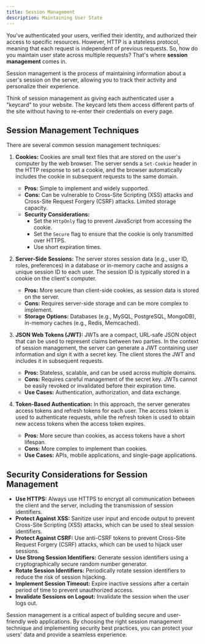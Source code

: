```yaml
---
title: Session Management
description: Maintaining User State
---
```


You've authenticated your users, verified their identity, and authorized their access to specific resources.
However, HTTP is a stateless protocol, meaning that each request is independent of previous requests.
So, how do you maintain user state across multiple requests? That's where **session management** comes in.

Session management is the process of maintaining information about a user's session on the server, allowing you to track their activity and personalize their experience.

Think of session management as giving each authenticated user a "keycard" to your website.
The keycard lets them access different parts of the site without having to re-enter their credentials on every page.

## Session Management Techniques

There are several common session management techniques:

1.  **Cookies:** Cookies are small text files that are stored on the user's computer by the web browser.
  The server sends a `Set-Cookie` header in the HTTP response to set a cookie, and the browser automatically includes the cookie in subsequent requests to the same domain.
    - **Pros:** Simple to implement and widely supported.
    - **Cons:** Can be vulnerable to Cross-Site Scripting (XSS) attacks and Cross-Site Request Forgery (CSRF) attacks.
      Limited storage capacity.
    - **Security Considerations:**
      - Set the `HttpOnly` flag to prevent JavaScript from accessing the cookie.
      - Set the `Secure` flag to ensure that the cookie is only transmitted over HTTPS.
      - Use short expiration times.

2.  **Server-Side Sessions:** The server stores session data (e.g., user ID, roles, preferences) in a database or in-memory cache and assigns a unique session ID to each user.
  The session ID is typically stored in a cookie on the client's computer.
    - **Pros:** More secure than client-side cookies, as session data is stored on the server.
    - **Cons:** Requires server-side storage and can be more complex to implement.
    - **Storage Options:** Databases (e.g., MySQL, PostgreSQL, MongoDB), in-memory caches (e.g., Redis, Memcached).

3.  **JSON Web Tokens (JWT):** JWTs are a compact, URL-safe JSON object that can be used to represent claims between two parties.
  In the context of session management, the server can generate a JWT containing user information and sign it with a secret key.
  The client stores the JWT and includes it in subsequent requests.
    - **Pros:** Stateless, scalable, and can be used across multiple domains.
    - **Cons:** Requires careful management of the secret key.
      JWTs cannot be easily revoked or invalidated before their expiration time.
    - **Use Cases:** Authentication, authorization, and data exchange.

4.  **Token-Based Authentication:** In this approach, the server generates access tokens and refresh tokens for each user.
  The access token is used to authenticate requests, while the refresh token is used to obtain new access tokens when the access token expires.
    - **Pros:** More secure than cookies, as access tokens have a short lifespan.
    - **Cons:** More complex to implement than cookies.
    - **Use Cases:** APIs, mobile applications, and single-page applications.

## Security Considerations for Session Management

- **Use HTTPS:** Always use HTTPS to encrypt all communication between the client and the server, including the transmission of session identifiers.
- **Protect Against XSS:** Sanitize user input and encode output to prevent Cross-Site Scripting (XSS) attacks, which can be used to steal session identifiers.
- **Protect Against CSRF:** Use anti-CSRF tokens to prevent Cross-Site Request Forgery (CSRF) attacks, which can be used to hijack user sessions.
- **Use Strong Session Identifiers:** Generate session identifiers using a cryptographically secure random number generator.
- **Rotate Session Identifiers:** Periodically rotate session identifiers to reduce the risk of session hijacking.
- **Implement Session Timeout:** Expire inactive sessions after a certain period of time to prevent unauthorized access.
- **Invalidate Sessions on Logout:** Invalidate the session when the user logs out.

Session management is a critical aspect of building secure and user-friendly web applications.
By choosing the right session management technique and implementing security best practices, you can protect your users' data and provide a seamless experience.
